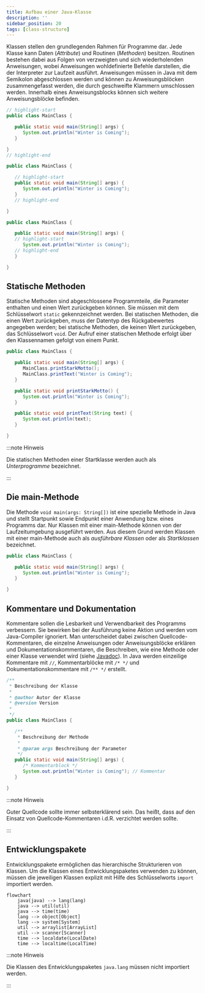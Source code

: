 ```yaml
---
title: Aufbau einer Java-Klasse
description: ''
sidebar_position: 20
tags: [class-structure]
---
```



Klassen stellen den grundlegenden Rahmen für Programme dar. Jede Klasse kann
Daten (_Attribute_) und Routinen (_Methoden_) besitzen. Routinen bestehen dabei
aus Folgen von verzweigten und sich wiederholenden Anweisungen, wobei
Anweisungen wohldefinierte Befehle darstellen, die der Interpreter zur Laufzeit
ausführt. Anweisungen müssen in Java mit dem Semikolon abgeschlossen werden und
können zu Anweisungsblöcken zusammengefasst werden, die durch geschweifte
Klammern umschlossen werden. Innerhalb eines Anweisungsblocks können sich
weitere Anweisungsblöcke befinden.

<Tabs>
  <TabItem value="a" label="Klasse" default>

```java title="MainClass.java" showLineNumbers
// highlight-start
public class MainClass {

   public static void main(String[] args) {
      System.out.println("Winter is Coming");
   }

}
// highlight-end
```

  </TabItem>
  <TabItem value="b" label="Methode">

```java title="MainClass.java" showLineNumbers
public class MainClass {

   // highlight-start
   public static void main(String[] args) {
      System.out.println("Winter is Coming");
   }
   // highlight-end

}
```

  </TabItem>
  <TabItem value="c" label="Anweisung">

```java title="MainClass.java" showLineNumbers
public class MainClass {

   public static void main(String[] args) {
   // highlight-start
      System.out.println("Winter is Coming");
   // highlight-end
   }

}
```

  </TabItem>
</Tabs>

## Statische Methoden

Statische Methoden sind abgeschlossene Programmteile, die Parameter enthalten
und einen Wert zurückgeben können. Sie müssen mit dem Schlüsselwort `static`
gekennzeichnet werden. Bei statischen Methoden, die einen Wert zurückgeben, muss
der Datentyp des Rückgabewertes angegeben werden; bei statische Methoden, die
keinen Wert zurückgeben, das Schlüsselwort `void`. Der Aufruf einer statischen
Methode erfolgt über den Klassennamen gefolgt von einem Punkt.

```java title="MainClass.java" showLineNumbers
public class MainClass {

   public static void main(String[] args) {
      MainClass.printStarkMotto();
      MainClass.printText("Winter is Coming");
   }

   public static void printStarkMotto() {
      System.out.println("Winter is Coming");
   }

   public static void printText(String text) {
      System.out.println(text);
   }

}
```

:::note Hinweis

Die statischen Methoden einer Startklasse werden auch als _Unterprogramme_
bezeichnet.

:::

## Die main-Methode

Die Methode `void main(args: String[])` ist eine spezielle Methode in Java und
stellt Startpunkt sowie Endpunkt einer Anwendung bzw. eines Programms dar. Nur
Klassen mit einer main-Methode können von der Laufzeitumgebung ausgeführt
werden. Aus diesem Grund werden Klassen mit einer main-Methode auch als
_ausführbare Klassen_ oder als _Startklassen_ bezeichnet.

```java title="MainClass.java" showLineNumbers
public class MainClass {

   public static void main(String[] args) {
      System.out.println("Winter is Coming");
   }

}
```

## Kommentare und Dokumentation

Kommentare sollen die Lesbarkeit und Verwendbarkeit des Programms verbessern.
Sie bewirken bei der Ausführung keine Aktion und werden vom Java-Compiler
ignoriert. Man unterscheidet dabei zwischen Quellcode-Kommentaren, die einzelne
Anweisungen oder Anweisungsblöcke erklären und Dokumentationskommentaren, die
Beschreiben, wie eine Methode oder einer Klasse verwendet wird (siehe
[Javadoc](./java-api.md#die-javadoc)). In Java werden einzeilige Kommentare mit
`//`, Kommentarblöcke mit `/* */` und Dokumentationskommentare mit `/** */`
erstellt.

```java title="MainClass.java" showLineNumbers
/**
 * Beschreibung der Klasse
 *
 * @author Autor der Klasse
 * @version Version
 *
 */
public class MainClass {

   /**
    * Beschreibung der Methode
    *
    * @param args Beschreibung der Parameter
    */
   public static void main(String[] args) {
      /* Kommentarblock */
      System.out.println("Winter is Coming"); // Kommentar
   }

}
```

:::note Hinweis

Guter Quellcode sollte immer selbsterklärend sein. Das heißt, dass auf den
Einsatz von Quellcode-Kommentaren i.d.R. verzichtet werden sollte.

:::

## Entwicklungspakete

Entwicklungspakete ermöglichen das hierarchische Strukturieren von Klassen. Um
die Klassen eines Entwicklungspaketes verwenden zu können, müssen die jeweiligen
Klassen explizit mit Hilfe des Schlüsselworts `import` importiert werden.

```mermaid
flowchart
    java(java) --> lang(lang)
    java --> util(util)
    java --> time(time)
    lang --> object[Object]
    lang --> system[System]
    util --> arraylist[ArrayList]
    util --> scanner[Scanner]
    time --> localdate(LocalDate)
    time --> localtime(LocalTime)
```

:::note Hinweis

Die Klassen des Entwicklungspaketes `java.lang` müssen nicht importiert werden.

:::
